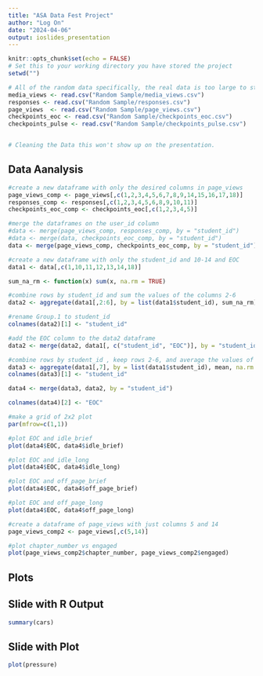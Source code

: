 ```yaml
---
title: "ASA Data Fest Project"
author: "Log On"
date: "2024-04-06"
output: ioslides_presentation
---
```


```r
knitr::opts_chunk$set(echo = FALSE)
# Set this to your working directory you have stored the project
setwd("")
```

```r
# All of the random data specifically, the real data is too large to start with 
media_views <- read.csv("Random Sample/media_views.csv")
responses <- read.csv("Random Sample/responses.csv")
page_views  <- read.csv("Random Sample/page_views.csv")
checkpoints_eoc <- read.csv("Random Sample/checkpoints_eoc.csv")
checkpoints_pulse <- read.csv("Random Sample/checkpoints_pulse.csv")


# Cleaning the Data this won't show up on the presentation.
```


## Data Aanalysis
```r
#create a new dataframe with only the desired columns in page_views
page_views_comp <- page_views[,c(1,2,3,4,5,6,7,8,9,14,15,16,17,18)]
responses_comp <- responses[,c(1,2,3,4,5,6,8,9,10,11)]
checkpoints_eoc_comp <- checkpoints_eoc[,c(1,2,3,4,5)]

#merge the dataframes on the user_id column
#data <- merge(page_views_comp, responses_comp, by = "student_id")
#data <- merge(data, checkpoints_eoc_comp, by = "student_id")
data <- merge(page_views_comp, checkpoints_eoc_comp, by = "student_id")

#create a new dataframe with only the student_id and 10-14 and EOC
data1 <- data[,c(1,10,11,12,13,14,18)]

sum_na_rm <- function(x) sum(x, na.rm = TRUE)

#combine rows by student_id and sum the values of the columns 2-6
data2 <- aggregate(data1[,2:6], by = list(data1$student_id), sum_na_rm)

#rename Group.1 to student_id
colnames(data2)[1] <- "student_id"

#add the EOC column to the data2 dataframe
data2 <- merge(data2, data1[, c("student_id", "EOC")], by = "student_id")

#combine rows by student_id , keep rows 2-6, and average the values of column 7
data3 <- aggregate(data1[,7], by = list(data1$student_id), mean, na.rm = TRUE)
colnames(data3)[1] <- "student_id"

data4 <- merge(data3, data2, by = "student_id")

colnames(data4)[2] <- "EOC"

#make a grid of 2x2 plot
par(mfrow=c(1,1))

#plot EOC and idle_brief
plot(data4$EOC, data4$idle_brief)

#plot EOC and idle_long
plot(data4$EOC, data4$idle_long)

#plot EOC and off_page_brief
plot(data4$EOC, data4$off_page_brief)

#plot EOC and off_page_long
plot(data4$EOC, data4$off_page_long)

#create a dataframe of page_views with just columns 5 and 14
page_views_comp2 <- page_views[,c(5,14)]

#plot chapter_number vs engaged
plot(page_views_comp2$chapter_number, page_views_comp2$engaged)
```
## Plots

## Slide with R Output

```r
summary(cars)
```

## Slide with Plot

```r
plot(pressure)
```

